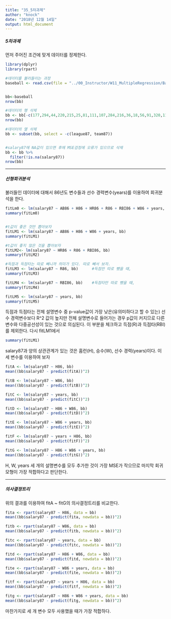 ```yaml
---
title: "35_5차과제"
author: "knock"
date: "2018년 12월 14일"
output: html_document
---
```


##### 5차과제

먼저 주어진 조건에 맞게 데이터를 정제한다.
```r
library(dplyr)
library(rpart)

#데이터를 불러들이는 과정
baseball <- read.csv(file = "../00_Instructor/W11_MultipleRegression/BaseballHitters.csv")


bb<-baseball
nrow(bb)

#데이터의 행 삭제
bb <- bb[-c(177,294,44,220,215,25,81,111,107,284,216,36,18,56,91,320,113,194,321,151,7 ,19,242,123,221,230,45,277,54,228,156,298,92,121,181,243,191,68,118,55,264,153 ,125,102,75,32,303,317,106,252,149,70,316,293,40,310,90,100,258,15),]
nrow(bb)

#데이터의 열 삭제
bb <- subset(bb, select = -c(league87, team87))


#salary87에 NA값이 있으면 후에 MSE검정에 오류가 있으므로 삭제
bb <- bb %>% 
  filter(!is.na(salary87))
nrow(bb)

```

***

##### 선형회귀분석

불러들인 데이터에 대해서 86년도 변수들과 선수 경력변수(years)를 이용하여 회귀분석을 한다.
```r
fitLm0 <- lm(salary87 ~ AB86 + H86 + HR86 + R86 + RBI86 + W86 + years, bb)
summary(fitLm0)


#t값이 좋은 것만 뽑아보자
fitLM1 <- lm(salary87 ~ AB86 + H86 + W86 + years, bb)
summary(fitLM1)

#t값이 좋지 않은 것을 뽑아보자
fitLM2<- lm(salary87 ~ HR86 + R86 + RBI86, bb)
summary(fitLM2)

#득점과 득점타는 따로 빼니까 의미가 있다. 따로 빼서 보자.
fitLM3 <- lm(salary87 ~ R86, bb)      #득점만 따로 뺐을 때,
summary(fitLM3)

fitLM4 <- lm(salary87 ~ RBI86, bb)    #득점타만 따로 뺐을 때,
summary(fitLM4)

fitLM5 <- lm(salary87 ~ years, bb)
summary(fitLM5)
```

득점과 득점타는 전체 설명변수 중 p-value값이 가장 낮은(유의미하다고 할 수 있는) 선수 경력변수보다 R^2 값이 높지만 전체 설명변수로 들어가는 경우 p값이 커지므로 다른 변수와 다중공선성이 있는 것으로 의심된다. 이 부분을 체크하고 득점(R)과 득점타(RBI)를 제외한다. 다시 fitLM1에서 

```r
summary(fitLM1)
```

salary87과 양의 상관관계가 있는 것은 홈런(H), 승수(W), 선수 경력(years)이다. 이 세 변수를 이용하여 보자
```r
fitA <- lm(salary87 ~ H86, bb)
mean((bb$salary87 - predict(fitA))^2)

fitB <- lm(salary87 ~ W86, bb)
mean((bb$salary87 - predict(fitB))^2)

fitC <- lm(salary87 ~ years, bb)
mean((bb$salary87 - predict(fitC))^2)

fitD <- lm(salary87 ~ H86 + W86, bb)
mean((bb$salary87 - predict(fitD))^2)

fitE <- lm(salary87 ~ W86 + years, bb)
mean((bb$salary87 - predict(fitE))^2)

fitF <- lm(salary87 ~ years + H86, bb)
mean((bb$salary87 - predict(fitF))^2)

fitG <- lm(salary87 ~ H86 + W86 + years, bb)
mean((bb$salary87 - predict(fitG))^2)
```

H, W, years 세 개의 설명변수를 모두 추가한 것이 가장 MSE가 작으므로 마지막 회귀모형이 가장 적합하다고 판단한다.

***

##### 의사결정트리
위의 결과를 이용하여 fitA ~ fitG의 의사결정트리를 비교한다.
```r
fita <- rpart(salary87 ~ H86, data = bb)
mean((bb$salary87 - predict(fita, newdata = bb))^2)

fitb <- rpart(salary87 ~ W86, data = bb)
mean((bb$salary87 - predict(fitb, newdata = bb))^2)

fitc <- rpart(salary87 ~ years, data = bb)
mean((bb$salary87 - predict(fitc, newdata = bb))^2)

fitd <- rpart(salary87 ~ H86 + W86, data = bb)
mean((bb$salary87 - predict(fitd, newdata = bb))^2)

fite <- rpart(salary87 ~ W86 + years, data = bb)
mean((bb$salary87 - predict(fite, newdata = bb))^2)

fitf <- rpart(salary87 ~ years + H86, data = bb)
mean((bb$salary87 - predict(fitf, newdata = bb))^2)

fitg <- rpart(salary87 ~ H86 + W86 + years, data = bb)
mean((bb$salary87 - predict(fitg, newdata = bb))^2)
```

마찬가지로 세 개 변수 모두 사용했을 때가 가장 적합하다.


